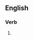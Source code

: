 ==English==

===Verb===
{{head|en|present participle}}

# {{present participle of|misuse|lang=en|nocat=1}}